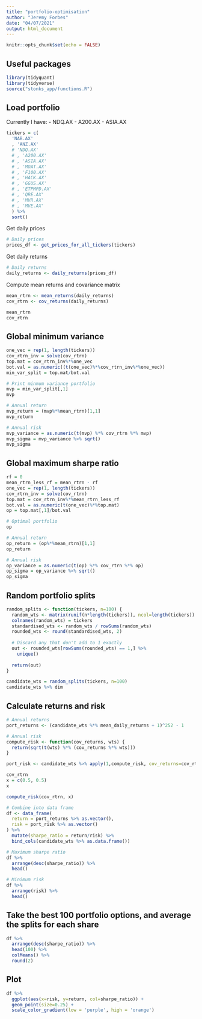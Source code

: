 ```yaml
---
title: "portfolio-optimisation"
author: "Jeremy Forbes"
date: "04/07/2021"
output: html_document
---
```


```r
knitr::opts_chunk$set(echo = FALSE)
```

## Useful packages

```r
library(tidyquant)
library(tidyverse)
source("stonks_app/functions.R")
```

## Load portfolio

Currently I have:
- NDQ.AX
- A200.AX
- ASIA.AX

```r
tickers = c(
  'NAB.AX'
  , 'ANZ.AX'
  # 'NDQ.AX'
  # , 'A200.AX'
  # , 'ASIA.AX'
  # , 'MOAT.AX'
  # , 'F100.AX'
  # , 'HACK.AX'
  # , 'GGUS.AX'
  # , 'ETPMPD.AX'
  # , 'QRE.AX'
  # , 'MVR.AX'
  # , 'MVE.AX'
  ) %>%
  sort()
```

Get daily prices

```r
# Daily prices
prices_df <- get_prices_for_all_tickers(tickers)
```

Get daily returns

```r
# Daily returns
daily_returns <- daily_returns(prices_df)
```

Compute mean returns and covariance matrix

```r
mean_rtrn <- mean_returns(daily_returns)
cov_rtrn <- cov_returns(daily_returns)

mean_rtrn
cov_rtrn
```



## Global minimum variance

```r
one_vec = rep(1, length(tickers))
cov_rtrn_inv = solve(cov_rtrn)
top.mat = cov_rtrn_inv%*%one_vec
bot.val = as.numeric((t(one_vec)%*%cov_rtrn_inv%*%one_vec))
min_var_split = top.mat/bot.val

# Print minmum variance portfolio
mvp = min_var_split[,1]
mvp

# Annual return
mvp_return = (mvp%*%mean_rtrn)[1,1]
mvp_return

# Annual risk
mvp_variance = as.numeric(t(mvp) %*% cov_rtrn %*% mvp)
mvp_sigma = mvp_variance %>% sqrt()
mvp_sigma
```


## Global maximum sharpe ratio

```r
rf = 0
mean_rtrn_less_rf = mean_rtrn - rf
one_vec = rep(1, length(tickers))
cov_rtrn_inv = solve(cov_rtrn)
top.mat = cov_rtrn_inv%*%mean_rtrn_less_rf
bot.val = as.numeric(t(one_vec)%*%top.mat)
op = top.mat[,1]/bot.val

# Optimal portfolio
op

# Annual return
op_return = (op%*%mean_rtrn)[1,1]
op_return

# Annual risk
op_variance = as.numeric(t(op) %*% cov_rtrn %*% op)
op_sigma = op_variance %>% sqrt()
op_sigma
```


## Random portfolio splits

```r
random_splits <- function(tickers, n=100) {
  random_wts <- matrix(runif(n*length(tickers)), ncol=length(tickers))
  colnames(random_wts) = tickers
  standardised_wts <- random_wts / rowSums(random_wts)
  rounded_wts <- round(standardised_wts, 2)
  
  # Discard any that don't add to 1 exactly
  out <- rounded_wts[rowSums(rounded_wts) == 1,] %>% 
    unique()
  
  return(out)
}
```


```r
candidate_wts = random_splits(tickers, n=100)
candidate_wts %>% dim
```

## Calculate returns and risk

```r
# Annual returns
port_returns <- (candidate_wts %*% mean_daily_returns + 1)^252 - 1
```

```r
# Annual risk
compute_risk <- function(cov_returns, wts) {
  return(sqrt(t(wts) %*% (cov_returns %*% wts)))
}

port_risk <- candidate_wts %>% apply(1,compute_risk, cov_returns=cov_rtrn)
```

```r
cov_rtrn
x = c(0.5, 0.5)
x
```

```r
compute_risk(cov_rtrn, x)
```

```r
# Combine into data frame
df <- data_frame(
  return = port_returns %>% as.vector(),
  risk = port_risk %>% as.vector()
) %>% 
  mutate(sharpe_ratio = return/risk) %>% 
  bind_cols(candidate_wts %>% as.data.frame())
```

```r
# Maximum sharpe ratio
df %>% 
  arrange(desc(sharpe_ratio)) %>% 
  head()
```


```r
# Minimum risk
df %>% 
  arrange(risk) %>% 
  head()
```


## Take the best 100 portfolio options, and average the splits for each share

```r
df %>% 
  arrange(desc(sharpe_ratio)) %>% 
  head(100) %>% 
  colMeans() %>% 
  round(2)
```



## Plot

```r
df %>% 
  ggplot(aes(x=risk, y=return, col=sharpe_ratio)) +
  geom_point(size=0.25) +
  scale_color_gradient(low = 'purple', high = 'orange')
```


